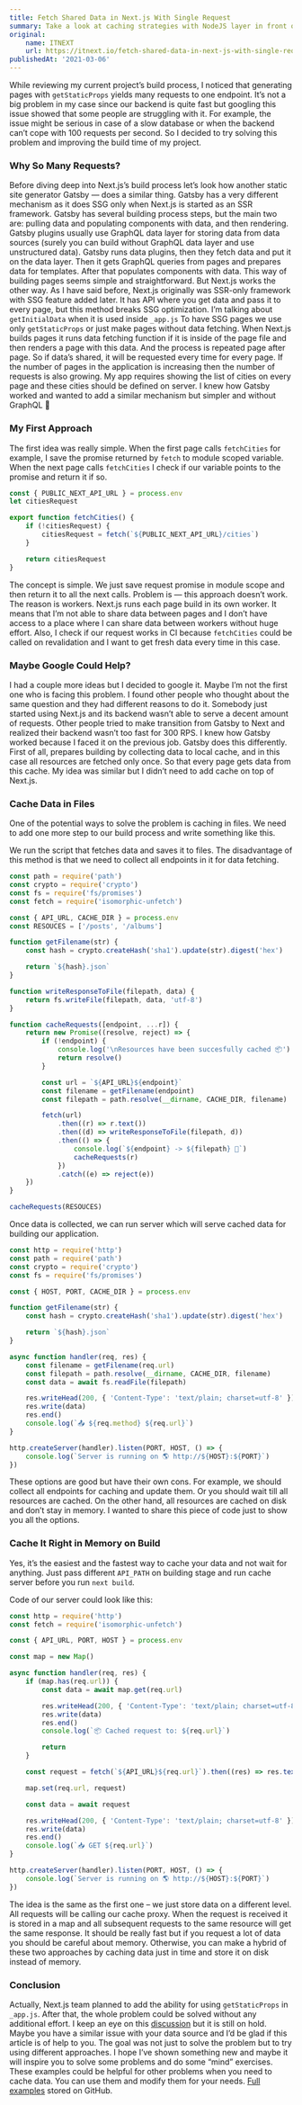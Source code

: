 ---
title: Fetch Shared Data in Next.js With Single Request
summary: Take a look at caching strategies with NodeJS layer in front of Next.js
original:
	name: ITNEXT
	url: https://itnext.io/fetch-shared-data-in-next-js-with-single-request-833433fa8ed1
publishedAt: '2021-03-06'
---

While reviewing my current project’s build process, I noticed that generating pages with `getStaticProps` yields many requests to one endpoint. It’s not a big problem in my case since our backend is quite fast but googling this issue showed that some people are struggling with it. For example, the issue might be serious in case of a slow database or when the backend can’t cope with 100 requests per second. So I decided to try solving this problem and improving the build time of my project.

### Why So Many Requests?

Before diving deep into Next.js’s build process let’s look how another static site generator Gatsby — does a similar thing. Gatsby has a very different mechanism as it does SSG only when Next.js is started as an SSR framework.
Gatsby has several building process steps, but the main two are: pulling data and populating components with data, and then rendering. Gatsby plugins usually use GraphQL data layer for storing data from data sources (surely you can build without GraphQL data layer and use unstructured data). Gatsby runs data plugins, then they fetch data and put it on the data layer. Then it gets GraphQL queries from pages and prepares data for templates. After that populates components with data. This way of building pages seems simple and straightforward. But Next.js works the other way.
As I have said before, Next.js originally was SSR-only framework with SSG feature added later. It has API where you get data and pass it to every page, but this method breaks SSG optimization. I’m talking about `getInitialData` when it is used inside `_app.js`
To have SSG pages we use only `getStaticProps` or just make pages without data fetching. When Next.js builds pages it runs data fetching function if it is inside of the page file and then renders a page with this data. And the process is repeated page after page. So if data’s shared, it will be requested every time for every page. If the number of pages in the application is increasing then the number of requests is also growing.
My app requires showing the list of cities on every page and these cities should be defined on server. I knew how Gatsby worked and wanted to add a similar mechanism but simpler and without GraphQL 🙂

### My First Approach

The first idea was really simple. When the first page calls `fetchCities` for example, I save the promise returned by `fetch` to module scoped variable. When the next page calls `fetchCities` I check if our variable points to the promise and return it if so.

```js:data/cities.js
const { PUBLIC_NEXT_API_URL } = process.env
let citiesRequest

export function fetchCities() {
	if (!citiesRequest) {
		citiesRequest = fetch(`${PUBLIC_NEXT_API_URL}/cities`)
	}

	return citiesRequest
}
```

The concept is simple. We just save request promise in module scope and then return it to all the next calls. Problem is — this approach doesn’t work. The reason is workers. Next.js runs each page build in its own worker. It means that I’m not able to share data between pages and I don’t have access to a place where I can share data between workers without huge effort. Also, I check if our request works in CI because `fetchCities` could be called on revalidation and I want to get fresh data every time in this case.

### Maybe Google Could Help?

I had a couple more ideas but I decided to google it. Maybe I’m not the first one who is facing this problem. I found other people who thought about the same question and they had different reasons to do it. Somebody just started using Next.js and its backend wasn’t able to serve a decent amount of requests. Other people tried to make transition from Gatsby to Next and realized their backend wasn’t too fast for 300 RPS. I knew how Gatsby worked because I faced it on the previous job. Gatsby does this differently. First of all, prepares building by collecting data to local cache, and in this case all resources are fetched only once. So that every page gets data from this cache. My idea was similar but I didn’t need to add cache on top of Next.js.

### Cache Data in Files

One of the potential ways to solve the problem is caching in files. We need to add one more step to our build process and write something like this.

We run the script that fetches data and saves it to files. The disadvantage of this method is that we need to collect all endpoints in it for data fetching.

```js
const path = require('path')
const crypto = require('crypto')
const fs = require('fs/promises')
const fetch = require('isomorphic-unfetch')

const { API_URL, CACHE_DIR } = process.env
const RESOUCES = ['/posts', '/albums']

function getFilename(str) {
	const hash = crypto.createHash('sha1').update(str).digest('hex')

	return `${hash}.json`
}

function writeResponseToFile(filepath, data) {
	return fs.writeFile(filepath, data, 'utf-8')
}

function cacheRequests([endpoint, ...r]) {
	return new Promise((resolve, reject) => {
		if (!endpoint) {
			console.log('\nResources have been succesfully cached 📦')
			return resolve()
		}

		const url = `${API_URL}${endpoint}`
		const filename = getFilename(endpoint)
		const filepath = path.resolve(__dirname, CACHE_DIR, filename)

		fetch(url)
			.then((r) => r.text())
			.then((d) => writeResponseToFile(filepath, d))
			.then(() => {
				console.log(`${endpoint} -> ${filepath} 💾`)
				cacheRequests(r)
			})
			.catch((e) => reject(e))
	})
}

cacheRequests(RESOUCES)
```

Once data is collected, we can run server which will serve cached data for building our application.

```js
const http = require('http')
const path = require('path')
const crypto = require('crypto')
const fs = require('fs/promises')

const { HOST, PORT, CACHE_DIR } = process.env

function getFilename(str) {
	const hash = crypto.createHash('sha1').update(str).digest('hex')

	return `${hash}.json`
}

async function handler(req, res) {
	const filename = getFilename(req.url)
	const filepath = path.resolve(__dirname, CACHE_DIR, filename)
	const data = await fs.readFile(filepath)

	res.writeHead(200, { 'Content-Type': 'text/plain; charset=utf-8' })
	res.write(data)
	res.end()
	console.log(`📤 ${req.method} ${req.url}`)
}

http.createServer(handler).listen(PORT, HOST, () => {
	console.log(`Server is running on 🌎 http://${HOST}:${PORT}`)
})
```

These options are good but have their own cons. For example, we should collect all endpoints for caching and update them. Or you should wait till all resources are cached. On the other hand, all resources are cached on disk and don’t stay in memory. I wanted to share this piece of code just to show you all the options.

### Cache It Right in Memory on Build

Yes, it’s the easiest and the fastest way to cache your data and not wait for anything. Just pass different `API_PATH` on building stage and run cache server before you run `next build`.

Code of our server could look like this:

```js
const http = require('http')
const fetch = require('isomorphic-unfetch')

const { API_URL, PORT, HOST } = process.env

const map = new Map()

async function handler(req, res) {
	if (map.has(req.url)) {
		const data = await map.get(req.url)

		res.writeHead(200, { 'Content-Type': 'text/plain; charset=utf-8' })
		res.write(data)
		res.end()
		console.log(`📦 Cached request to: ${req.url}`)

		return
	}

	const request = fetch(`${API_URL}${req.url}`).then((res) => res.text())

	map.set(req.url, request)

	const data = await request

	res.writeHead(200, { 'Content-Type': 'text/plain; charset=utf-8' })
	res.write(data)
	res.end()
	console.log(`📥 GET ${req.url}`)
}

http.createServer(handler).listen(PORT, HOST, () => {
	console.log(`Server is running on 🌎 http://${HOST}:${PORT}`)
})
```

The idea is the same as the first one – we just store data on a different level. All requests will be calling our cache proxy. When the request is received it is stored in a map and all subsequent requests to the same resource will get the same response. It should be really fast but if you request a lot of data you should be careful about memory. Otherwise, you can make a hybrid of these two approaches by caching data just in time and store it on disk instead of memory.

### Conclusion

Actually, Next.js team planned to add the ability for using `getStaticProps` in `_app.js`. After that, the whole problem could be solved without any additional effort. I keep an eye on this [discussion](https://github.com/vercel/next.js/discussions/10949#discussioncomment-44898) but it is still on hold.
Maybe you have a similar issue with your data source and I’d be glad if this article is of help to you. The goal was not just to solve the problem but to try using different approaches. I hope I’ve shown something new and maybe it will inspire you to solve some problems and do some “mind” exercises. These examples could be helpful for other problems when you need to cache data. You can use them and modify them for your needs.
[Full examples](https://github.com/akellbl4/cache-proxy) stored on GitHub.
